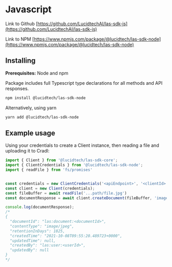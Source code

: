 # Javascript

Link to Github
[https://github.com/LucidtechAI/las-sdk-js](https://github.com/LucidtechAI/las-sdk-js)

Link to NPM
[https://www.npmjs.com/package/@lucidtech/las-sdk-node](https://www.npmjs.com/package/@lucidtech/las-sdk-node)



## Installing
**Prerequisites:** Node and npm

Package includes full Typescript type declarations for all methods and API responses.

```bash
npm install @lucidtech/las-sdk-node
```
Alternatively, using yarn
```bash
yarn add @lucidtech/las-sdk-node
```


## Example usage
Using your credentials to create a Client instance, then reading a file and uploading it to Cradl:
```typescript
import { Client } from '@lucidtech/las-sdk-core';
import { ClientCredentials } from '@lucidtech/las-sdk-node';
import { readFile } from 'fs/promises'


const credentials = new ClientCredentials('<apiEndpoint>', '<clientId>',  '<clientSecret>', '<authEndpoint>');
const client = new Client(credentials);
const fileBuffer = await readFile('...path/file.jpg')
const documentResponse = await client.createDocument(fileBuffer, 'image/jpeg');

console.log(documentResponse);
/*
{
  "documentId": "las:document:<documentId>",
  "contentType": "image/jpeg",
  "retentionInDays": 1825,
  "createdTime": "2021-10-08T09:55:20.489723+0000",
  "updatedTime": null,
  "createdBy": "las:user:<userId>",
  "updatedBy": null
}
*/
```
